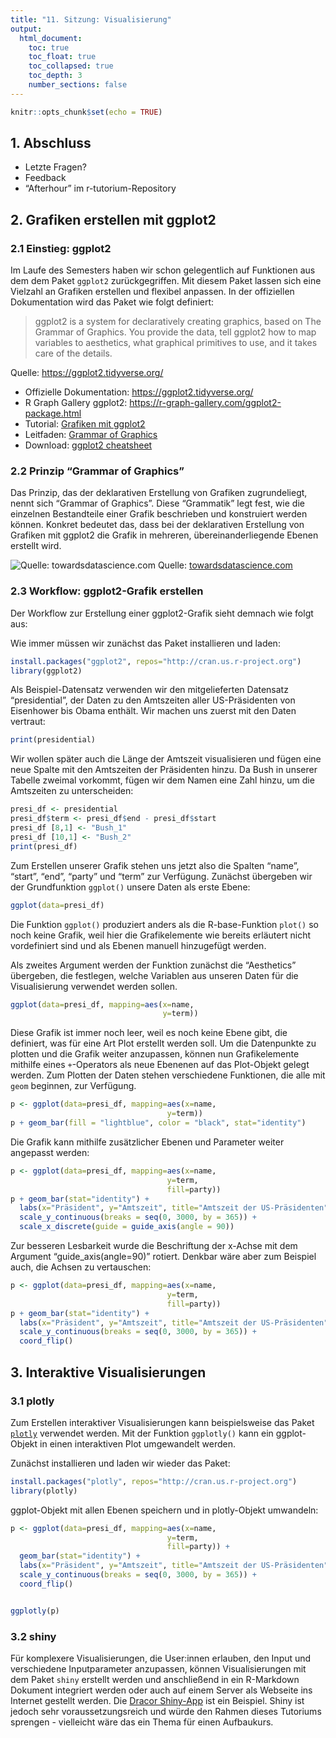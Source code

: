 ```yaml
---
title: "11. Sitzung: Visualisierung"
output: 
  html_document:
    toc: true
    toc_float: true
    toc_collapsed: true
    toc_depth: 3
    number_sections: false
---
```


```r
knitr::opts_chunk$set(echo = TRUE)
```

## 1. Abschluss

* Letzte Fragen? 
* Feedback
* "Afterhour" im r-tutorium-Repository

## 2. Grafiken erstellen mit ggplot2

### 2.1 Einstieg: ggplot2 

Im Laufe des Semesters haben wir schon gelegentlich auf Funktionen aus dem dem Paket ``ggplot2`` zurückgegriffen. Mit diesem Paket lassen sich eine Vielzahl an Grafiken erstellen und flexibel anpassen. In der offiziellen Dokumentation wird das Paket wie folgt definiert: 

>ggplot2 is a system for declaratively creating graphics, based on The Grammar of Graphics. You provide the data, tell ggplot2 how to map variables to aesthetics, what graphical primitives to use, and it takes care of the details.

Quelle: [https://ggplot2.tidyverse.org/](https://ggplot2.tidyverse.org/)

* Offizielle Dokumentation: [https://ggplot2.tidyverse.org/](https://ggplot2.tidyverse.org/)
* R Graph Gallery ggplot2: [https://r-graph-gallery.com/ggplot2-package.html](https://r-graph-gallery.com/ggplot2-package.html)
* Tutorial: [Grafiken mit ggplot2](https://methodenlehre.github.io/einfuehrung-in-R/grafiken-mit-ggplot2.html)
* Leitfaden: [Grammar of Graphics](https://towardsdatascience.com/a-comprehensive-guide-to-the-grammar-of-graphics-for-effective-visualization-of-multi-dimensional-1f92b4ed4149)
* Download: [ggplot2 cheatsheet](https://github.com/rstudio/cheatsheets/blob/main/data-visualization-2.1.pdf)


### 2.2 Prinzip "Grammar of Graphics"

Das Prinzip, das der deklarativen Erstellung von Grafiken zugrundeliegt, nennt sich "Grammar of Graphics". Diese "Grammatik" legt fest, wie die einzelnen Bestandteile einer Grafik beschrieben und konstruiert werden können. Konkret bedeutet das, dass bei der deklarativen Erstellung von Grafiken mit ggplot2 die Grafik in mehreren, übereinanderliegende Ebenen erstellt wird.    

![Quelle: towardsdatascience.com](files/11_visualisierung/grammar.png)
Quelle: [towardsdatascience.com](https://towardsdatascience.com/a-comprehensive-guide-to-the-grammar-of-graphics-for-effective-visualization-of-multi-dimensional-1f92b4ed4149)


### 2.3 Workflow: ggplot2-Grafik erstellen

Der Workflow zur Erstellung einer ggplot2-Grafik sieht demnach wie folgt aus: 

Wie immer müssen wir zunächst das Paket installieren und laden:

```r
install.packages("ggplot2", repos="http://cran.us.r-project.org") 
library(ggplot2)
```


Als Beispiel-Datensatz verwenden wir den mitgelieferten Datensatz "presidential", der Daten zu den Amtszeiten aller US-Präsidenten von Eisenhower bis Obama enthält. Wir machen uns zuerst mit den Daten vertraut: 

```r

print(presidential)
```

Wir wollen später auch die Länge der Amtszeit visualisieren und fügen eine neue Spalte mit den Amtszeiten der Präsidenten hinzu. Da Bush in unserer Tabelle zweimal vorkommt, fügen wir dem Namen eine Zahl hinzu, um die Amtszeiten zu unterscheiden: 

```r

presi_df <- presidential
presi_df$term <- presi_df$end - presi_df$start
presi_df [8,1] <- "Bush_1"
presi_df [10,1] <- "Bush_2"
print(presi_df)
```

Zum Erstellen unserer Grafik stehen uns jetzt also die Spalten "name", "start", "end", "party" und "term" zur Verfügung. Zunächst übergeben wir der Grundfunktion ``ggplot()`` unsere Daten als erste Ebene:  

```r

ggplot(data=presi_df)
```
Die Funktion ``ggplot()`` produziert anders als die R-base-Funktion ``plot()`` so noch keine Grafik, weil hier die Grafikelemente wie bereits erläutert nicht vordefiniert sind und als Ebenen manuell hinzugefügt werden. 

Als zweites Argument werden der Funktion zunächst die "Aesthetics" übergeben, die festlegen, welche Variablen aus unseren Daten für die Visualisierung verwendet werden sollen.

```r

ggplot(data=presi_df, mapping=aes(x=name, 
                                  y=term)) 
```
Diese Grafik ist immer noch leer, weil es noch keine Ebene gibt, die definiert, was für eine Art Plot erstellt werden soll. Um die Datenpunkte zu plotten und die Grafik weiter anzupassen, können nun Grafikelemente mithilfe eines ``+``-Operators als neue Ebenenen auf das Plot-Objekt gelegt werden. Zum Plotten der Daten stehen verschiedene Funktionen, die alle mit ``geom`` beginnen, zur Verfügung.

```r

p <- ggplot(data=presi_df, mapping=aes(x=name,
                                   y=term)) 
p + geom_bar(fill = "lightblue", color = "black", stat="identity")
```

Die Grafik kann mithilfe zusätzlicher Ebenen und Parameter weiter angepasst werden: 

```r

p <- ggplot(data=presi_df, mapping=aes(x=name,
                                   y=term,
                                   fill=party)) 
p + geom_bar(stat="identity") +
  labs(x="Präsident", y="Amtszeit", title="Amtszeit der US-Präsidenten", fill="Partei") +
  scale_y_continuous(breaks = seq(0, 3000, by = 365)) +
  scale_x_discrete(guide = guide_axis(angle = 90))
```
Zur besseren Lesbarkeit wurde die Beschriftung der x-Achse mit dem Argument "guide_axis(angle=90)" rotiert. Denkbar wäre aber zum Beispiel auch, die Achsen zu vertauschen: 

```r
p <- ggplot(data=presi_df, mapping=aes(x=name,
                                   y=term,
                                   fill=party)) 
p + geom_bar(stat="identity") +
  labs(x="Präsident", y="Amtszeit", title="Amtszeit der US-Präsidenten", fill="Partei") +
  scale_y_continuous(breaks = seq(0, 3000, by = 365)) + 
  coord_flip()
```

## 3. Interaktive Visualisierungen 

### 3.1 plotly

Zum Erstellen interaktiver Visualisierungen kann beispielsweise das Paket [``plotly``](https://pandar.netlify.app/post/ggplotting-plotly/) verwendet werden. Mit der Funktion ``ggplotly()`` kann ein ggplot-Objekt in einen interaktiven Plot umgewandelt werden. 

Zunächst installieren und laden wir wieder das Paket: 

```r
install.packages("plotly", repos="http://cran.us.r-project.org")
library(plotly)
```

ggplot-Objekt mit allen Ebenen speichern und in plotly-Objekt umwandeln: 

```r
p <- ggplot(data=presi_df, mapping=aes(x=name,
                                   y=term,
                                   fill=party)) +
  geom_bar(stat="identity") +
  labs(x="Präsident", y="Amtszeit", title="Amtszeit der US-Präsidenten", fill="Partei") +
  scale_y_continuous(breaks = seq(0, 3000, by = 365)) + 
  coord_flip()


ggplotly(p)
```

### 3.2 shiny

Für komplexere Visualisierungen, die User:innen erlauben, den Input und verschiedene Inputparameter anzupassen, können Visualisierungen mit dem Paket ``shiny`` erstellt werden und anschließend in ein R-Markdown Dokument integriert werden oder auch auf einem Server als Webseite ins Internet gestellt werden. Die [Dracor Shiny-App](https://shiny.dracor.org/) ist ein Beispiel. Shiny ist jedoch sehr voraussetzungsreich und würde den Rahmen dieses Tutoriums sprengen - vielleicht wäre das ein Thema für einen Aufbaukurs. 

